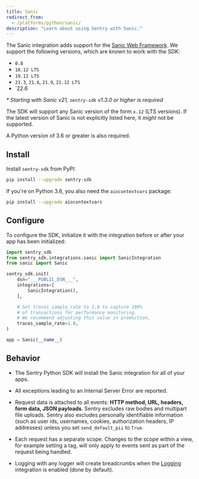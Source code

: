 ```yaml
---
title: Sanic
redirect_from:
  - /platforms/python/sanic/
description: "Learn about using Sentry with Sanic."
---
```


The Sanic integration adds support for the [Sanic Web Framework](https://sanicframework.org). We support the following versions, which are known to work with the SDK:

- `0.8`
- `18.12 LTS`
- `19.12 LTS`
- `21.3`, `21.6`, `21.9`, `21.12 LTS`
- `22.6

_\* Starting with Sanic v21, `sentry-sdk` v1.3.0 or higher is required_

The SDK will support any Sanic version of the form `x.12` (LTS versions). If the latest version of Sanic is not explicitly listed here, it _might_ not be supported.

A Python version of 3.6 or greater is also required.

## Install

Install `sentry-sdk` from PyPI:

```bash
pip install --upgrade sentry-sdk
```

If you're on Python 3.6, you also need the `aiocontextvars` package:

```bash
pip install --upgrade aiocontextvars
```

## Configure

To configure the SDK, initialize it with the integration before or after your app has been initialized:

<SignInNote />

```python
import sentry_sdk
from sentry_sdk.integrations.sanic import SanicIntegration
from sanic import Sanic

sentry_sdk.init(
    dsn="___PUBLIC_DSN___",
    integrations=[
        SanicIntegration(),
    ],

    # Set traces_sample_rate to 1.0 to capture 100%
    # of transactions for performance monitoring.
    # We recommend adjusting this value in production,
    traces_sample_rate=1.0,
)

app = Sanic(__name__)
```

## Behavior

- The Sentry Python SDK will install the Sanic integration for all of your apps.

- All exceptions leading to an Internal Server Error are reported.

- Request data is attached to all events: **HTTP method, URL, headers, form data, JSON payloads**. Sentry excludes raw bodies and multipart file uploads. Sentry also excludes personally identifiable information (such as user ids, usernames, cookies, authorization headers, IP addresses) unless you set `send_default_pii` to `True`.

- Each request has a separate scope. Changes to the scope within a view, for example setting a tag, will only apply to events sent as part of the request being handled.

- Logging with any logger will create breadcrumbs when
  the [Logging](/platforms/python/guides/logging/)
  integration is enabled (done by default).
